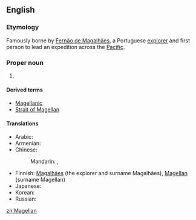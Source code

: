 ==English==
{{wikipedia}}

===Etymology===
Famously borne by [[w:Fernão de Magalhães|Fernão de Magalhães]], a Portuguese [[explorer]] and first person to lead an expedition across the [[Pacific]]. 

===Proper noun===
{{en-proper noun|-|s}}

# {{surname}}

====Derived terms====
*[[Magellanic]]
*[[Strait of Magellan]]

====Translations====
{{trans-top|surname}}
* Arabic: {{t|ar|ماجلان|m|tr=majilaan, magilaan|sc=Arab}}
* Armenian: {{t-|hy|Մագելան|tr=Magelan}}
* Chinese:
*: Mandarin: {{t|zh|麥哲倫|sc=Hani}}, {{t|zh|麦哲伦|tr=Màizhélún|sc=Hani}}
{{trans-mid}}
* Finnish: [[Magalhães]] (the explorer and surname Magalhães), [[Magellan]] (surname Magellan)
* Japanese: {{t|ja|マゼラン|tr=Mazeran|sc=Jpan}}
* Korean: {{t|ko|마젤란|tr=Majellan|sc=Kore}}
* Russian: {{t|ru|Магеллан|m|tr=Magellán}}
{{trans-bottom}}

[[zh:Magellan]]